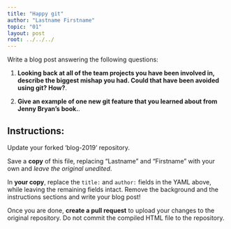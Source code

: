 ```yaml
---
title: "Happy git"
author: "Lastname Firstname"
topic: "01"
layout: post
root: ../../../
---
```


Write a blog post answering the following questions: 

1. **Looking back at all of the team projects you have been involved in, describe the biggest mishap you had. Could that have been avoided using git? How?**. 

2. **Give an example of one new git feature that you learned about from Jenny Bryan's book.**.

## Instructions:

Update your forked 'blog-2019' repository.

Save a **copy** of this file, replacing "Lastname" and "Firstname" with your own and *leave the original unedited*.

In **your copy**, replace the `title:` and `author:` fields in the YAML above, while leaving the remaining fields intact. Remove the background and the instructions sections and write your blog post! 

Once you are done, **create a pull request** to upload your changes to the original repository. Do not commit the compiled HTML file to the repository.


